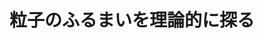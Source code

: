 ﻿---
title: "粒子のふるまいを理論的に探る"
category: "理学院"
vol: 9
interviewee: "三宅 哲 "
url: ""
tags: ["粒子","ふるまい"]
pdf: "9-4.pdf"
career: ""
preface: "------------"
---

